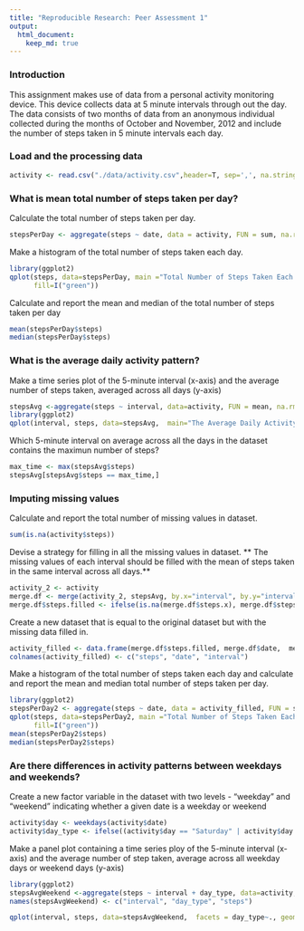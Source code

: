 ```yaml
---
title: "Reproducible Research: Peer Assessment 1"
output: 
  html_document:
    keep_md: true
---
```

### Introduction
This assignment makes use of data from a personal activity monitoring device. This device collects data at 5 minute intervals through out the day. The data consists of two months of data from an anonymous individual collected during the months of October and November, 2012 and include the number of steps taken in 5 minute intervals each day.

### Load and the processing data
```r
activity <- read.csv("./data/activity.csv",header=T, sep=',', na.strings="NA", quote='\"', colClasses = c("integer", "Date", "integer"))

```

### What is mean total number of steps taken per day?
Calculate the total number of steps taken per day.
```r
stepsPerDay <- aggregate(steps ~ date, data = activity, FUN = sum, na.rm=TRUE )
```

Make a histogram of the total number of steps taken each day.

```r
library(ggplot2)
qplot(steps, data=stepsPerDay, main ="Total Number of Steps Taken Each Day",
      fill=I("green"))
```
Calculate and report the mean and median of the total number of steps taken per day
```r
mean(stepsPerDay$steps)
median(stepsPerDay$steps)
```
### What is the average daily activity pattern?
Make a time series plot of the 5-minute interval (x-axis) and the average number of steps taken, averaged across all days (y-axis)
```r
stepsAvg <-aggregate(steps ~ interval, data=activity, FUN = mean, na.rm=TRUE)
library(ggplot2)
qplot(interval, steps, data=stepsAvg,  main="The Average Daily Activity Pattern", geom="line")
```
Which 5-minute interval on average across all the days in the dataset contains the maximun number of steps?
```r
max_time <- max(stepsAvg$steps)
stepsAvg[stepsAvg$steps == max_time,]
```

### Imputing missing values
Calculate and report the total number of missing values in dataset. 
```r
sum(is.na(activity$steps))
```

Devise a strategy for filling in all the missing values in dataset.
** The missing values of each interval should be filled with the mean of steps taken in the same interval across all days.**
```r
activity_2 <- activity
merge.df <- merge(activity_2, stepsAvg, by.x="interval", by.y="interval")
merge.df$steps.filled <- ifelse(is.na(merge.df$steps.x), merge.df$steps.y, merge.df$steps.x)
```
Create a new dataset that is equal to the original dataset but with the missing data filled in.
```r
activity_filled <- data.frame(merge.df$steps.filled, merge.df$date,  merge.df$interval)
colnames(activity_filled) <- c("steps", "date", "interval")

```
Make a histogram of the total number of steps taken each day and calculate and report the mean and median total number of steps taken per day.

```r
library(ggplot2)
stepsPerDay2 <- aggregate(steps ~ date, data = activity_filled, FUN = sum, na.rm=TRUE )
qplot(steps, data=stepsPerDay2, main ="Total Number of Steps Taken Each Day",
      fill=I("green"))
mean(stepsPerDay2$steps)
median(stepsPerDay2$steps)

```

### Are there differences in activity patterns between weekdays and weekends?
Create a new factor variable in the dataset with two levels - "weekday" and "weekend" indicating whether a given date is a weekday or weekend
```r
activity$day <- weekdays(activity$date)
activity$day_type <- ifelse((activity$day == "Saturday" | activity$day == "Sunday"), "weekend", "weekday")

```

Make a panel plot containing a time series ploy of the 5-minute interval (x-axis) and the average number of step taken, average across all weekday days or weekend days (y-axis)

```r
library(ggplot2)
stepsAvgWeekend <-aggregate(steps ~ interval + day_type, data=activity, FUN = mean, na.rm=TRUE)
names(stepsAvgWeekend) <- c("interval", "day_type", "steps")

qplot(interval, steps, data=stepsAvgWeekend,  facets = day_type~., geom="line")

```